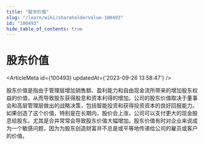```yaml
---
title: "股东价值"
slug: "/learn/wiki/shareholdervalue-100493"
id: "100493"
hide_table_of_contents: true
---
```



# 股东价值

<ArticleMeta id={100493} updatedAt={'2023-09-26 13:58:47'} />
<div className='border-solid border-b border-t-0 my-4 border-[var(--ifm-color-gray-300)]' />

股东价值是指由于管理层增加销售额、盈利能力和自由现金流所带来的增加股东权益的价值，从而导致股东获得股息和资本利得的增加。公司的股东价值取决于董事会和高层管理层做出的战略决策，包括智能投资和获得投资资本的良好回报能力。如果创造了这个价值，特别是在长期内，股价会上涨，公司可以支付更大的现金股息给股东。尤其是合并常常会导致股东价值大幅增加。股东价值有时对企业来说成为一个敏感问题，因为为股东创造财富并不总是或平等地传递给公司的雇员或客户的价值。
